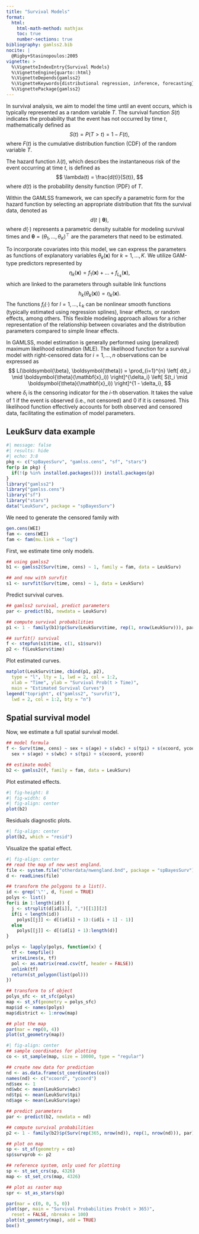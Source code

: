 ```yaml
---
title: "Survival Models"
format: 
  html:
    html-math-method: mathjax
    toc: true
    number-sections: true
bibliography: gamlss2.bib
nocite: |
  @Rigby+Stasinopoulos:2005
vignette: >
  %\VignetteIndexEntry{Survival Models}
  %\VignetteEngine{quarto::html}
  %\VignetteDepends{gamlss2}
  %\VignetteKeywords{distributional regression, inference, forecasting}
  %\VignettePackage{gamlss2}
---
```


In survival analysis, we aim to model the time until an event occurs, which is typically
represented as a random variable $T$. The survival function $S(t)$ indicates the probability
that the event has not occurred by time $t$, mathematically defined as
$$
S(t) = P(T > t) = 1 - F(t),
$$
where $F(t)$ is the cumulative distribution function (CDF) of the random variable $T$.

The hazard function $\lambda(t)$, which describes the instantaneous risk of the event occurring
at time $t$, is defined as
$$
\lambda(t) = \frac{d(t)}{S(t)},
$$
where $d(t)$ is the probability density function (PDF) of $T$.

Within the GAMLSS framework, we can specify a parametric form for the hazard function by
selecting an appropriate distribution that fits the survival data, denoted as
$$
d(t \mid \boldsymbol{\theta}),
$$
where $d( \cdot )$ represents a parametric density suitable for modeling survival times and
$\boldsymbol{\theta} = (\theta_1, \ldots, \theta_K)^\top$ are the parameters that need
to be estimated.

To incorporate covariates into this model, we can express the parameters as functions of
explanatory variables $\theta_k(\mathbf{x})$ for $k = 1, \ldots, K$. We utilize GAM-type predictors
represented by
$$
\eta_{k}(\mathbf{x}) = f_1(\mathbf{x}) + \dots + f_{L_{k}}(\mathbf{x}),
$$
which are linked to the parameters through suitable link functions
$$
h_{k}(\theta_{k}(\mathbf{x})) = \eta_{k}(\mathbf{x}).
$$
The functions $f_l(\cdot)$ for $l = 1, \ldots, L_{k}$ can be nonlinear smooth functions
(typically estimated using regression splines), linear effects, or random effects, among others.
This flexible modeling approach allows for a richer representation of the relationship between
covariates and the distribution parameters compared to simple linear effects.

In GAMLSS, model estimation is generally performed using (penalized) maximum likelihood
estimation (MLE). The likelihood function for a survival model with right-censored data
for $i = 1, \ldots, n$ observations can be expressed as
$$
L(\boldsymbol{\beta}, \boldsymbol{\theta}) = \prod_{i=1}^{n} \left[ d(t_i \mid \boldsymbol{\theta}(\mathbf{x}_i)) \right]^{\delta_i} \left[ S(t_i \mid \boldsymbol{\theta}(\mathbf{x}_i)) \right]^{1 - \delta_i},
$$
where $\delta_i$ is the censoring indicator for the $i$-th observation. It takes the value of
1 if the event is observed (i.e., not censored) and 0 if it is censored. This likelihood
function effectively accounts for both observed and censored data, facilitating the estimation of model parameters.

## LeukSurv data example

```r
#| message: false
#| results: hide
#| echo: 3:8
pkg <- c("spBayesSurv", "gamlss.cens", "sf", "stars")
for(p in pkg) {
  if(!(p %in% installed.packages())) install.packages(p)
}
library("gamlss2")
library("gamlss.cens")
library("sf")
library("stars")
data("LeukSurv", package = "spBayesSurv")
```

We need to generate the censored family with

```r
gen.cens(WEI)
fam <- cens(WEI)
fam <- fam(mu.link = "log")
```

First, we estimate time only models.
```r
## using gamlss2
b1 <- gamlss2(Surv(time, cens) ~ 1, family = fam, data = LeukSurv)

## and now with survfit
s1 <- survfit(Surv(time, cens) ~ 1, data = LeukSurv)
```

Predict survival curves.

```r
## gamlss2 survival, predict parameters
par <- predict(b1, newdata = LeukSurv)

## compute survival probabilities
p1 <- 1 - family(b1)$p(Surv(LeukSurv$time, rep(1, nrow(LeukSurv))), par)

## surfit() survival
f <- stepfun(s1$time, c(1, s1$surv))
p2 <- f(LeukSurv$time)
```

Plot estimated curves.

```r
matplot(LeukSurv$time, cbind(p1, p2),
  type = "l", lty = 1, lwd = 2, col = 1:2,
  xlab = "Time", ylab = "Survival Prob(t > Time)",
  main = "Estimated Survival Curves")
legend("topright", c("gamlss2", "survfit"),
  lwd = 2, col = 1:2, bty = "n")
```

## Spatial survival model

Now, we estimate a full spatial survival model.

```r
## model formula
f <- Surv(time, cens) ~ sex + s(age) + s(wbc) + s(tpi) + s(xcoord, ycoord) |
  sex + s(age) + s(wbc) + s(tpi) + s(xcoord, ycoord)

## estimate model
b2 <- gamlss2(f, family = fam, data = LeukSurv)
```

Plot estimated effects.

```r
#| fig-height: 8
#| fig-width: 6
#| fig-align: center
plot(b2)
```

Residuals diagnostic plots.

```r
#| fig-align: center
plot(b2, which = "resid")
```

Visualize the spatial effect.

```r
#| fig-align: center
## read the map of new west england.
file <- system.file("otherdata/nwengland.bnd", package = "spBayesSurv")
d <- readLines(file)

## transform the polygons to a list().
id <- grep('\"', d, fixed = TRUE)
polys <- list()
for(i in 1:length(id)) {
  j <- strsplit(d[id[i]], ",")[[1]][2]
  if(i < length(id))
    polys[[j]] <- d[(id[i] + 1):(id[i + 1] - 1)]
  else
    polys[[j]] <- d[(id[i] + 1):length(d)]
}

polys <- lapply(polys, function(x) {
  tf <- tempfile()
  writeLines(x, tf)
  pol <- as.matrix(read.csv(tf, header = FALSE))
  unlink(tf)
  return(st_polygon(list(pol)))
})

## transform to sf object
polys_sfc <- st_sfc(polys)
map <- st_sf(geometry = polys_sfc)
map$id <- names(polys)
map$district <- 1:nrow(map)

## plot the map
par(mar = rep(0, 4))
plot(st_geometry(map))
```

```r
#| fig-align: center
## sample coordinates for plotting
co <- st_sample(map, size = 10000, type = "regular")

## create new data for prediction
nd <- as.data.frame(st_coordinates(co))
names(nd) <- c("xcoord", "ycoord")
nd$sex <- 1
nd$wbc <- mean(LeukSurv$wbc)
nd$tpi <- mean(LeukSurv$tpi)
nd$age <- mean(LeukSurv$age)

## predict parameters
par <- predict(b2, newdata = nd)

## compute survival probabilities
p2 <- 1 - family(b2)$p(Surv(rep(365, nrow(nd)), rep(1, nrow(nd))), par)

## plot on map
sp <- st_sf(geometry = co)
sp$survprob <- p2

## reference system, only used for plotting
sp <- st_set_crs(sp, 4326)
map <- st_set_crs(map, 4326)

## plot as raster map
spr <- st_as_stars(sp)

par(mar = c(0, 0, 5, 0))
plot(spr, main = "Survival Probabilities Prob(t > 365)",
  reset = FALSE, nbreaks = 100)
plot(st_geometry(map), add = TRUE)
box()
```

